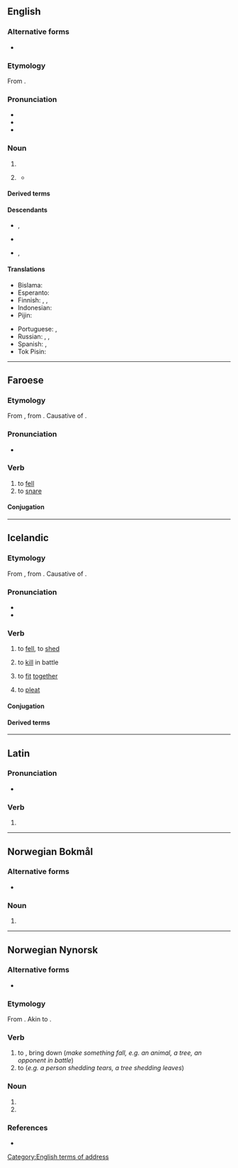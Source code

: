 ==English==

===Alternative forms===
* {{alter|en|fellah|feller}}

===Etymology===
From {{m|en|fellow}}.

===Pronunciation===
* {{IPA|en|/fɛ.lə/}}
* {{audio|en|LL-Q1860 (eng)-Vealhurl-fella.wav|Audio (RP)}}
* {{rhymes|en|ɛlə}}

===Noun===
{{en-noun}}

# {{pronunciation spelling of|en|fellow}}
# {{lb|en|informal|chiefly South US}} {{non-gloss definition|used to address a male}}
#* {{quote-book|en|author=Donald Meichenbaum|chapter=Discussion|title=The Evolution of Psychotherapy: The Third Conference|page=90|editor=Jeffrey K. Zeig|year=1997|passage=By the third go-around, the essence of what I wrote was, "And the same to you, '''fella'''!" I am glad that our relationship has survived that exchange.}}
#: {{ux|en|Am I right, '''fellas'''?}}

====Derived terms====
{{der4|en
|as the fella says
|blackfella
|goodfella
|Redfella}}

====Descendants====
* {{desc|bi|-fala}}, {{l|bi|-pela}}
* {{desc|pis|-fala}}
* {{desc|tpi|-pela}}, {{l|tpi|-pla}}

====Translations====
{{trans-top|fella}}
* Bislama: {{t|bi|man}}
* Esperanto: {{t|eo|kunulo|n}}
* Finnish: {{qualifier|slang}} {{t+|fi|kaveri}}, {{qualifier|slang}} {{t+|fi|jätkä}}, {{qualifier|slang}} {{t+|fi|kundi}}
* Indonesian: {{t+|id|bung}}
* Pijin: {{t|pis|man}}
{{trans-mid}}
* Portuguese: {{t+|pt|cara|c}}, {{t+|pt|mano|m}}
* Russian: {{t+|ru|мужи́к|m}}, {{t+|ru|чува́к|m}}, {{t+|ru|чел|m}} {{qualifier|slang}}
* Spanish: {{qualifier|slang}} {{t+|es|tío}}, {{t+|es|muchacho}}
* Tok Pisin: {{t|tpi|man}}
{{trans-bottom}}

[[Category:English terms of address]]

----

==Faroese==

===Etymology===
From {{inh|fo|non|fella}}, from {{inh|fo|gem-pro|*fallijaną}}. Causative of {{m|fo|falla||to fall}}.

===Pronunciation===
* {{IPA|fo|/ˈfɛdla/}}

===Verb===
{{fo-verb|feldi|feldu|felt}}

# to [[fell]]
# to [[snare]]

====Conjugation====
{{fo-conj-8|fe|l}}

----

==Icelandic==

===Etymology===
From {{inh|is|non|fella}}, from {{inh|is|gem-pro|*fallijaną}}. Causative of {{m|is|falla||to fall}}.

===Pronunciation===
* {{IPA|is|/ˈfɛtla/}}
* {{rhymes|is|ɛtla}}

===Verb===
{{is-verb-weak|felldi|fellt}}

# {{lb|is|transitive|governs the accusative}} to [[fell]], to [[shed]]{{attention|is|improve definitions}}
# {{lb|is|transitive|governs the accusative}} to [[kill]] in battle
# {{lb|is|transitive|governs the accusative}} to [[fit]] [[together]]
# {{lb|is|transitive|governs the accusative}} to [[pleat]]

====Conjugation====
{{is-conj-w2|f|e|ll|d=d|mp=-}}

====Derived terms====
{{der3|is
|{{l|is|fella af|t=to cast off}}
|{{l|is|fella hugi saman|t=to [[fall in love]]}}
|{{l|is|fella niður lykkju|t=to drop a [[stitch]]}}
|{{l|is|fella niður mál|t=to [[dismiss]] a matter}}
|{{l|is|fella niður|t=to [[cancel]]; to [[delete]]}}
|{{l|is|fella sig ekki við|t=to rather [[dislike]] something}}
|{{l|is|fella tár}}
|{{l|is|fella úr|t=to drop something, to cut something}}
|{{l|is|felldur}}
|{{l|is|vera ekki við eina fjölina felldur}}
}}

----

==Latin==

===Pronunciation===
* {{la-IPA|fēllā}}

===Verb===
{{la-verb-form|fēllā}}

# {{inflection of|la|fēllō||2|s|pres|actv|impr}}

----

==Norwegian Bokmål==

===Alternative forms===
* {{l|nb|fellen}}

===Noun===
{{head|nb|noun form|g=m|g2=f}}

# {{inflection of|nb|felle||definite|f|s}}

----

==Norwegian Nynorsk==

===Alternative forms===
* {{l|nn|felle}}

===Etymology===
From {{inh|nn|non|fella}}. Akin to {{cog|en|fell}}.

===Verb===
{{head|nn|verb|present tense|feller|past tense|felte|past participle|felt|present participle|fellande|imperative|fell}}

# to {{l|en|fell}}, bring down (''make something fall, e.g. an animal, a tree, an opponent in battle'')
# to {{l|en|shed}} (''e.g. a person shedding tears, a tree shedding leaves'')

===Noun===
{{nn-noun-f2/2012}}

# {{nn-former|felle|2012}}
# {{infl of|nn|felle||def|s}}

===References===
* {{R:The Nynorsk Dictionary}}